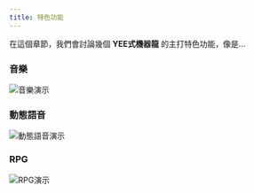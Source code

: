 ```yaml
---
title: 特色功能
---
```


在這個章節，我們會討論幾個 **YEE式機器龍** 的主打特色功能，像是...

### 音樂

![音樂演示](/img/docs/features/music.png)

### 動態語音

![動態語音演示](/img/docs/features/dynamic-voice-channels.gif)

### RPG

![RPG演示](/img/docs/features/rpg.png)
